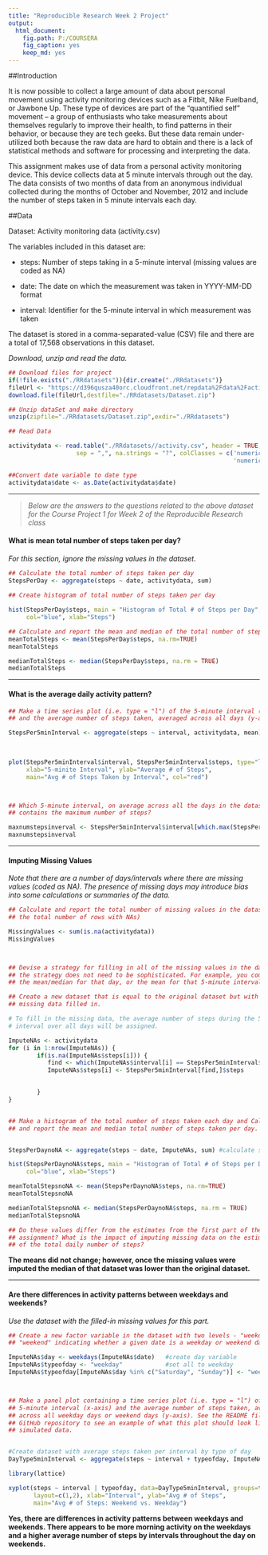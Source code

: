 ---
title: "Reproducible Research Week 2 Project"
output: 
  html_document: 
    fig.path: P:/COURSERA
    fig_caption: yes
    keep_md: yes
---

##Introduction

It is now possible to collect a large amount of data about personal movement using 
activity monitoring devices such as a Fitbit, Nike Fuelband, or Jawbone Up. These 
type of devices are part of the "quantified self" movement -- a group of enthusiasts 
who take measurements about themselves regularly to improve their health, to find 
patterns in their behavior, or because they are tech geeks. But these data remain 
under-utilized both because the raw data are hard to obtain and there is a lack of 
statistical methods and software for processing and interpreting the data.

This assignment makes use of data from a personal activity monitoring device. 
This device collects data at 5 minute intervals through out the day. The data 
consists of two months of data from an anonymous individual collected during 
the months of October and November, 2012 and include the number of steps taken 
in 5 minute intervals each day.


##Data

Dataset: Activity monitoring data (activity.csv)

The variables included in this dataset are:

- steps: Number of steps taking in a 5-minute interval (missing values are coded as NA)


- date: The date on which the measurement was taken in YYYY-MM-DD format


- interval: Identifier for the 5-minute interval in which measurement was taken


The dataset is stored in a comma-separated-value (CSV) file and there are a total of 17,568 observations in this dataset.



*Download, unzip and read the data.*  
  

```{r, echo=TRUE}
## Download files for project
if(!file.exists("./RRdatasets")){dir.create("./RRdatasets")}
fileUrl <- "https://d396qusza40orc.cloudfront.net/repdata%2Fdata%2Factivity.zip"
download.file(fileUrl,destfile="./RRdatasets/Dataset.zip")

## Unzip dataSet and make directory
unzip(zipfile="./RRdatasets/Dataset.zip",exdir="./RRdatasets")

## Read Data

activitydata <- read.table("./RRdatasets//activity.csv", header = TRUE,
                   sep = ",", na.strings = "?", colClasses = c('numeric', 'character',
                                                               'numeric'))

##Convert date variable to date type
activitydata$date <- as.Date(activitydata$date)


```

***

> *Below are the answers to the questions related to the above dataset for the Course Project 1 for Week 2 of the Reproducible Research class*  




#### **What is mean total number of steps taken per day?**
*For this section, ignore the missing values in the dataset.*  

  
```{r, echo=TRUE}

## Calculate the total number of steps taken per day
StepsPerDay <- aggregate(steps ~ date, activitydata, sum)
        
## Create histogram of total number of steps taken per day

hist(StepsPerDay$steps, main = "Histogram of Total # of Steps per Day", 
     col="blue", xlab="Steps")

## Calculate and report the mean and median of the total number of steps taken per day
meanTotalSteps <- mean(StepsPerDay$steps, na.rm=TRUE)
meanTotalSteps

medianTotalSteps <- median(StepsPerDay$steps, na.rm = TRUE)
medianTotalSteps

```

***  

#### **What is the average daily activity pattern?**  

  

```{r, echo=TRUE}

## Make a time series plot (i.e. type = "l") of the 5-minute interval (x-axis) 
## and the average number of steps taken, averaged across all days (y-axis)  

StepsPer5minInterval <- aggregate(steps ~ interval, activitydata, mean) 

                  
                 
plot(StepsPer5minInterval$interval, StepsPer5minInterval$steps, type="l",
     xlab="5-minite Interval", ylab="Average # of Steps", 
     main="Avg # of Steps Taken by Interval", col="red")



## Which 5-minute interval, on average across all the days in the dataset, 
## contains the maximum number of steps?

maxnumstepsinverval <- StepsPer5minInterval$interval[which.max(StepsPer5minInterval$steps)] 
maxnumstepsinverval


```

***  


#### **Imputing Missing Values**  
*Note that there are a number of days/intervals where there are missing values* 
*(coded as NA). The presence of missing days may introduce bias into some calculations or summaries of the data.*


```{r, echo=TRUE}

## Calculate and report the total number of missing values in the dataset (i.e. 
## the total number of rows with NAs)

MissingValues <- sum(is.na(activitydata))
MissingValues



## Devise a strategy for filling in all of the missing values in the dataset. 
## the strategy does not need to be sophisticated. For example, you could use 
## the mean/median for that day, or the mean for that 5-minute interval, etc.

## Create a new dataset that is equal to the original dataset but with the 
## missing data filled in.

# To fill in the missing data, the average number of steps during the 5 minute
# interval over all days will be assigned. 

ImputeNAs <- activitydata
for (i in 1:nrow(ImputeNAs)) {
        if(is.na(ImputeNAs$steps[i])) {
           find <- which(ImputeNAs$interval[i] == StepsPer5minInterval$interval)
           ImputeNAs$steps[i] <- StepsPer5minInterval[find,]$steps

           
        }
}


## Make a histogram of the total number of steps taken each day and Calculate 
## and report the mean and median total number of steps taken per day. 


StepsPerDaynoNA <- aggregate(steps ~ date, ImputeNAs, sum) #calculate steps per day

hist(StepsPerDaynoNA$steps, main = "Histogram of Total # of Steps per Day NAs Removed", 
     col="blue", xlab="Steps")

meanTotalStepsnoNA <- mean(StepsPerDaynoNA$steps, na.rm=TRUE)
meanTotalStepsnoNA

medianTotalStepsnoNA <- median(StepsPerDaynoNA$steps, na.rm = TRUE)
medianTotalStepsnoNA

## Do these values differ from the estimates from the first part of the 
## assignment? What is the impact of imputing missing data on the estimates 
## of the total daily number of steps?

```

**The means did not change; however, once the missing values were imputed the 
median of that dataset was lower than the original dataset.**    

***

#### **Are there differences in activity patterns between weekdays and weekends?** 
*Use the dataset with the filled-in missing values for this part.*  

```{r, echo=TRUE}

## Create a new factor variable in the dataset with two levels - "weekday" and 
## "weekend" indicating whether a given date is a weekday or weekend day.

ImputeNAs$day <- weekdays(ImputeNAs$date)   #create day variable
ImputeNAs$typeofday <- "weekday"            #set all to weekday
ImputeNAs$typeofday[ImputeNAs$day %in% c("Saturday", "Sunday")] <- "weekend" #change the weekends



## Make a panel plot containing a time series plot (i.e. type = "l") of the 
## 5-minute interval (x-axis) and the average number of steps taken, averaged 
## across all weekday days or weekend days (y-axis). See the README file in the 
## GitHub repository to see an example of what this plot should look like using 
## simulated data.


#Create dataset with average steps taken per interval by type of day
DayType5minInterval <- aggregate(steps ~ interval + typeofday, ImputeNAs, mean) 

library(lattice)

xyplot(steps ~ interval | typeofday, data=DayType5minInterval, groups=typeofday, pch=19, type="l", 
       layout=c(1,2), xlab="Interval", ylab="Avg # of Steps", 
       main="Avg # of Steps: Weekend vs. Weekday")

```

**Yes, there are differences in activity patterns between weekdays and weekends.
There appears to be more morning activity on the weekdays and a higher average number of steps
by intervals throughout the day on weekends. **

